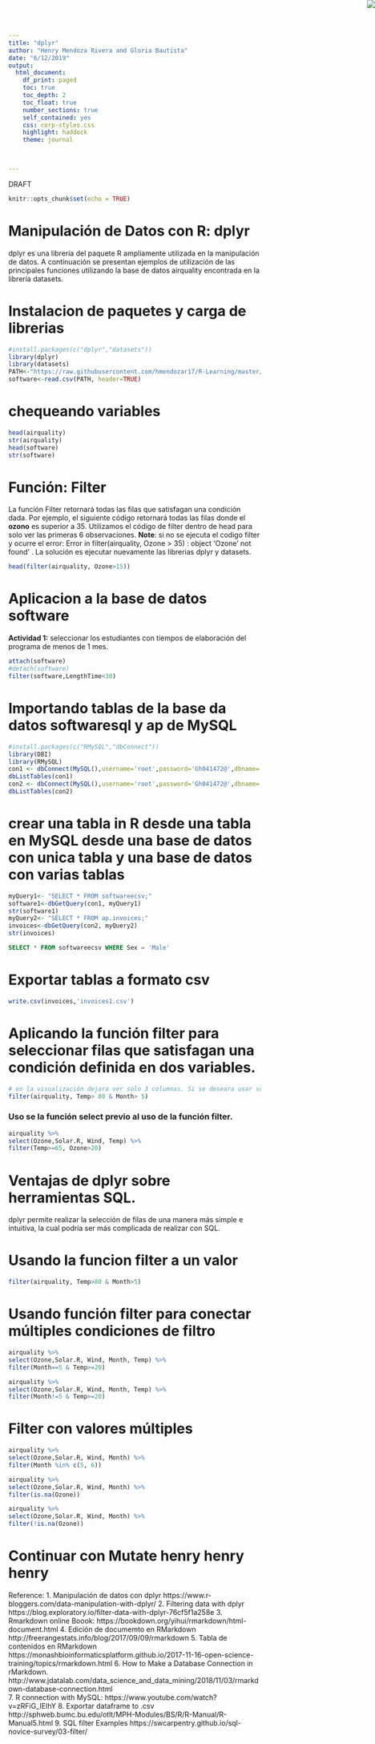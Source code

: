 ```yaml
---
title: "dplyr"
author: "Henry Mendoza Rivera and Gloria Bautista"
date: "6/12/2019"
output: 
  html_document:
    df_print: paged
    toc: true
    toc_depth: 2
    toc_float: true
    number_sections: true
    self_contained: yes
    css: corp-styles.css
    highlight: haddock
    theme: journal
    


---
```

<img src="youtube.jpg" style="position:absolute;top:0px;right:0px;" />
<div class="watermark">DRAFT</div>



```r
knitr::opts_chunk$set(echo = TRUE)
```

# Manipulación de Datos con R: dplyr



dplyr es una librería del paquete R ampliamente utilizada en la manipulación de datos. A continuación se presentan ejemplos de utilización de las principales funciones utilizando la base de datos airquality encontrada en la librería datasets.   

# Instalacion de paquetes y carga de librerias

```r
#install.packages(c("dplyr","datasets"))
library(dplyr)
library(datasets)
PATH<-"https://raw.githubusercontent.com/hmendozar17/R-Learning/master/softwareECSV.csv"
software<-read.csv(PATH, header=TRUE)
```
# chequeando variables
```r
head(airquality)
str(airquality)
head(software)
str(software)
```


# Función: Filter 

La función Filter retornará todas las filas que satisfagan una condición dada. Por ejemplo, el siguiente código retornará todas las filas donde el **ozono** es superior a 35. Utilizamos el código de filter dentro de head para solo ver las primeras 6 observaciones.
**Note**: si no se ejecuta el codigo filter y ocurre el error: Error in filter(airquality, Ozone > 35) : object 'Ozone' not found' . La solución es ejecutar nuevamente las librerias dplyr y datasets.



```r
head(filter(airquality, Ozone>15))
```

# Aplicacion a la base de datos software
**Actividad 1:** seleccionar los estudiantes con tiempos de elaboración del programa de menos de  1 mes.
```r
attach(software)
#detach(software)
filter(software,LengthTime<30)
```


# Importando tablas de la base da datos softwaresql y ap de MySQL


```r
#install.packages(c("RMySQL","dbConnect"))
library(DBI)
library(RMySQL)
con1 <- dbConnect(MySQL(),username='root',password='Gh041472@',dbname='softwaresql',host='localhost')
dbListTables(con1)
con2 <- dbConnect(MySQL(),username='root',password='Gh041472@',dbname='ap',host='localhost')
dbListTables(con2)
```

# crear una tabla in R desde una tabla en MySQL desde una base de datos con unica tabla y una base de datos con varias tablas 
```r
myQuery1<- "SELECT * FROM softwareecsv;"
software1<-dbGetQuery(con1, myQuery1)
str(software1)
myQuery2<- "SELECT * FROM ap.invoices;"
invoices<-dbGetQuery(con2, myQuery2)
str(invoices)
```

```sql
SELECT * FROM softwareecsv WHERE Sex = 'Male'
```
# Exportar tablas a formato csv
```r
write.csv(invoices,'invoices1.csv')
```
# Aplicando la función filter para seleccionar filas que satisfagan una condición definida en dos variables.
```r
# en la visualización dejara ver solo 3 columnas. Si se deseara usar solo una consulta de esas tres columnas se podria usar la funcion select previamente a la función filter.   
filter(airquality, Temp> 80 & Month> 5) 
```
### Uso se la función select previo al uso de la función filter.   
```r
airquality %>%
select(Ozone,Solar.R, Wind, Temp) %>%
filter(Temp>=65, Ozone>20) 
```
# Ventajas de dplyr sobre herramientas SQL.
dplyr permite realizar la selección de filas de una manera más simple e intuitiva, la cual podría ser más complicada de realizar con SQL.

# Usando la funcion filter a un valor 
```r
filter(airquality, Temp>80 & Month>5) 
```

# Usando función filter para conectar múltiples condiciones de filtro

```r
airquality %>%
select(Ozone,Solar.R, Wind, Month, Temp) %>%
filter(Month==5 & Temp>=20) 
```
```r
airquality %>%
select(Ozone,Solar.R, Wind, Month, Temp) %>%
filter(Month!=5 & Temp>=20) 
```
# Filter con valores múltiples
```r
airquality %>%
select(Ozone,Solar.R, Wind, Month) %>%
filter(Month %in% c(5, 6)) 
```


```r
airquality %>%
select(Ozone,Solar.R, Wind, Month) %>%
filter(is.na(Ozone)) 

```

```r
airquality %>%
select(Ozone,Solar.R, Wind, Month) %>%
filter(!is.na(Ozone)) 

```

# Continuar con Mutate henry henry henry

Reference:
1. Manipulación de datos con dplyr https://www.r-bloggers.com/data-manipulation-with-dplyr/
2. Filtering data with dplyr https://blog.exploratory.io/filter-data-with-dplyr-76cf5f1a258e
3. Rmarkdown online Boook: https://bookdown.org/yihui/rmarkdown/html-document.html
4. Edición de documemto en RMarkdown http://freerangestats.info/blog/2017/09/09/rmarkdown
5. Tabla de contenidos en RMarkdown https://monashbioinformaticsplatform.github.io/2017-11-16-open-science-training/topics/rmarkdown.html
6. How to Make a Database Connection in rMarkdown. http://www.jdatalab.com/data_science_and_data_mining/2018/11/03/rmarkdown-database-connection.html  
7. R connection with MySQL: https://www.youtube.com/watch?v=zRFiG_IEIhY
8. Exportar dataframe to .csv http://sphweb.bumc.bu.edu/otlt/MPH-Modules/BS/R/R-Manual/R-Manual5.html
9. SQL filter Examples https://swcarpentry.github.io/sql-novice-survey/03-filter/